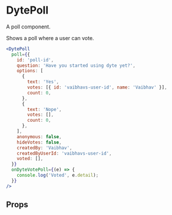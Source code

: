 # DytePoll

A poll component.

Shows a poll where a user can vote.

```jsx live
<DytePoll
  poll={{
    id: 'poll-id',
    question: 'Have you started using dyte yet?',
    options: [
      {
        text: 'Yes',
        votes: [{ id: 'vaibhavs-user-id', name: 'Vaibhav' }],
        count: 0,
      },
      {
        text: 'Nope',
        votes: [],
        count: 0,
      },
    ],
    anonymous: false,
    hideVotes: false,
    createdBy: 'Vaibhav',
    createdByUserId: 'vaibhavs-user-id',
    voted: [],
  }}
  onDyteVotePoll={(e) => {
    console.log('Voted', e.detail);
  }}
/>
```

## Props

<PropsTable of="dyte-poll" />
